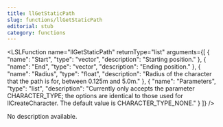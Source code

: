 ```yaml
---
title: llGetStaticPath
slug: functions/llGetStaticPath
editorial: stub
category: functions
---
```


<LSLFunction
	name="llGetStaticPath"
	returnType="list"
	arguments={[
	{
		"name": "Start",
		"type": "vector",
		"description": "Starting position."
	},
	{
		"name": "End",
		"type": "vector",
		"description": "Ending position."
	},
	{
		"name": "Radius",
		"type": "float",
		"description": "Radius of the character that the path is for, between 0.125m and 5.0m."
	},
	{
		"name": "Parameters",
		"type": "list",
		"description": "Currently only accepts the parameter CHARACTER_TYPE; the options are identical to those used for llCreateCharacter. The default value is CHARACTER_TYPE_NONE."
	}
]}
/>

No description available.
